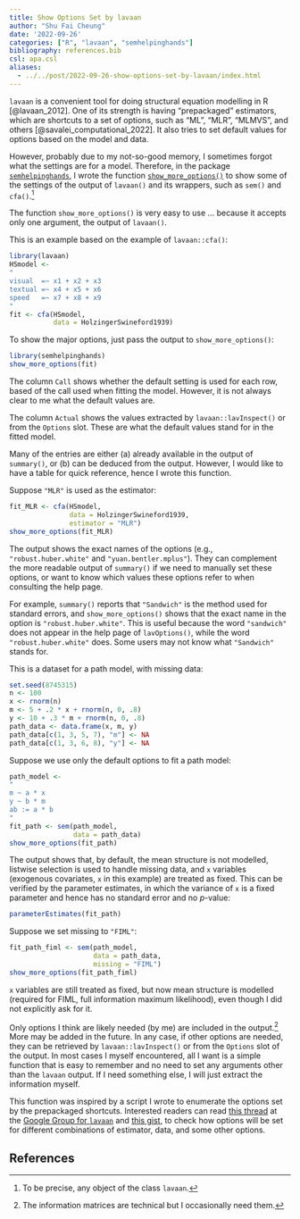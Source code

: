 ```yaml
---
title: Show Options Set by lavaan
author: "Shu Fai Cheung"
date: '2022-09-26'
categories: ["R", "lavaan", "semhelpinghands"]
bibliography: references.bib
csl: apa.csl
aliases:
  - ../../post/2022-09-26-show-options-set-by-lavaan/index.html
---
```


`lavaan` is a convenient tool for doing
structural equation modelling in R
[@lavaan_2012]. One
of its strength is having "prepackaged"
estimators, which are shortcuts to a set
of options, such as "ML", "MLR", "MLMVS",
and others [@savalei_computational_2022].
It also tries to set
default values for options based on the
model and data.

However, probably due to my not-so-good
memory, I sometimes forgot what the settings
are for a model. Therefore, in the
package [`semhelpinghands`](https://sfcheung.github.io/semhelpinghands/),
I wrote the function [`show_more_options()`](https://sfcheung.github.io/semhelpinghands/reference/show_more_options.html)
to show some of the settings of the output of
`lavaan()` and its wrappers, such as
`sem()` and `cfa()`.^[To be precise, any object of the class `lavaan`.]

The function `show_more_options()` is
very easy to use ... because it accepts
only one argument, the output of `lavaan()`.

This is an example based on the example of
`lavaan::cfa()`:

```r
library(lavaan)
HSmodel <-
"
visual  =~ x1 + x2 + x3
textual =~ x4 + x5 + x6
speed   =~ x7 + x8 + x9
"
fit <- cfa(HSmodel,
           data = HolzingerSwineford1939)
```

To show the major options, just pass the output
to `show_more_options()`:

```r
library(semhelpinghands)
show_more_options(fit)
```

The column `Call` shows whether the
default setting is used for each row,
based of the call used when fitting the
model. However, it is not always clear
to me what the default values are.

The column `Actual` shows the values
extracted by `lavaan::lavInspect()` or
from the `Options` slot. These are what
the default values stand for in the
fitted model.

Many of the entries are either
(a) already available in the output of
`summary()`, or (b) can be deduced from
the output. However, I would like to have
a table for quick reference, hence I
wrote this function.

Suppose `"MLR"` is used as the estimator:

```r
fit_MLR <- cfa(HSmodel,
               data = HolzingerSwineford1939,
               estimator = "MLR")
show_more_options(fit_MLR)
```

The output shows the exact names of the
options (e.g., `"robust.huber.white"`
and `"yuan.bentler.mplus"`). They can
complement the more readable output
of `summary()` if we need to manually
set these options, or want to know
which values these options refer to when
consulting the help page.

For example, `summary()` reports that
`"Sandwich"` is the method used for
standard errors, and `show_more_options()`
shows that the exact name in the option
is `"robust.huber.white"`. This is useful
because the word `"sandwich"` does not
appear in the help page of `lavOptions()`,
while the word `"robust.huber.white"` does.
Some users may not know what `"Sandwich"`
stands for.

This is a dataset for a path model,
with missing data:

```r
set.seed(8745315)
n <- 100
x <- rnorm(n)
m <- 5 + .2 * x + rnorm(n, 0, .8)
y <- 10 + .3 * m + rnorm(n, 0, .8)
path_data <- data.frame(x, m, y)
path_data[c(1, 3, 5, 7), "m"] <- NA
path_data[c(1, 3, 6, 8), "y"] <- NA
```

Suppose we use only the default options
to fit a path model:

```r
path_model <-
"
m ~ a * x
y ~ b * m
ab := a * b
"
fit_path <- sem(path_model,
                data = path_data)
show_more_options(fit_path)
```

The output shows that, by default,
the mean structure is not modelled,
listwise selection is used to handle
missing data, and
`x` variables (exogenous covariates,
`x` in this example)
are treated as fixed. This can be verified
by the parameter estimates, in which
the variance of `x` is a fixed
parameter and hence has no standard
error and no *p*-value:

```r
parameterEstimates(fit_path)
```

Suppose we set missing to `"FIML"`:

```r
fit_path_fiml <- sem(path_model,
                     data = path_data,
                     missing = "FIML")
show_more_options(fit_path_fiml)
```

`x` variables are still treated as fixed,
but now mean structure is modelled
(required for FIML, full information
maximum likelihood), even though I did
not explicitly ask for it.

Only options I think are likely needed
(by me) are included
in the output.^[The information matrices are technical but I occasionally need them.]
More may be added in
the future. In any case, if other options
are needed, they can be
retrieved by `lavaan::lavInspect()` or
from the `Options` slot of the output.
In most cases I
myself encountered, all I want is a simple
function that is easy to remember and no
need to set any arguments other than
the `lavaan` output. If I need something
else, I will just extract the information
myself.

This function was inspired by a script
I wrote to enumerate the options set by
the prepackaged shortcuts. Interested
readers can read [this thread](https://groups.google.com/g/lavaan/c/6oLwoboi-vQ/m/IQLAXChPAwAJ)
at the [Google Group for `lavaan`](https://groups.google.com/g/lavaan)
and [this gist](https://gist.github.com/sfcheung/baa5e43c32d4763b859f5338a1738d79),
to check how options will be set for
different
combinations of estimator, data, and
some other options.

## References
